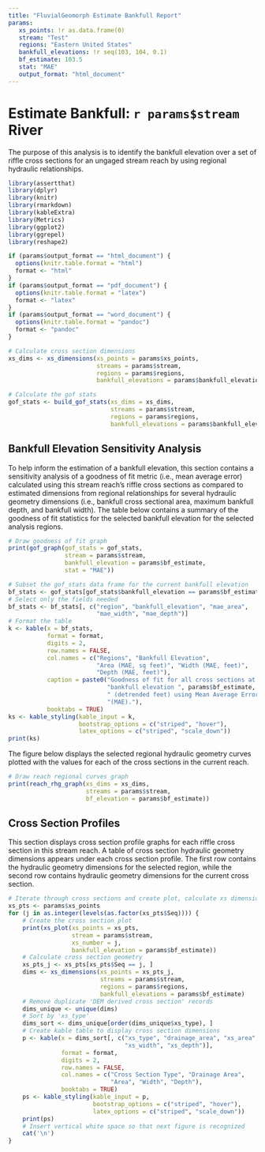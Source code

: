 ```yaml
---
title: "FluvialGeomorph Estimate Bankfull Report"
params:
   xs_points: !r as.data.frame(0)
   stream: "Test"
   regions: "Eastern United States"
   bankfull_elevations: !r seq(103, 104, 0.1)
   bf_estimate: 103.5
   stat: "MAE"
   output_format: "html_document"
---
```


# Estimate Bankfull: `r params$stream` River
The purpose of this analysis is to identify the bankfull elevation over a set of riffle cross sections for an ungaged stream reach by using regional hydraulic relationships.

```r
library(assertthat)
library(dplyr)
library(knitr)
library(rmarkdown)
library(kableExtra)
library(Metrics)
library(ggplot2)
library(ggrepel)
library(reshape2)
```

```r
if (params$output_format == "html_document") {
  options(knitr.table.format = "html")
  format <- "html"
}
if (params$output_format == "pdf_document") {
  options(knitr.table.format = "latex")
  format <- "latex"
}
if (params$output_format == "word_document") {
  options(knitr.table.format = "pandoc")
  format <- "pandoc"
}
```

```r
# Calculate cross section dimensions
xs_dims <- xs_dimensions(xs_points = params$xs_points,
                         streams = params$stream,
                         regions = params$regions,
                         bankfull_elevations = params$bankfull_elevations)

# Calculate the gof stats
gof_stats <- build_gof_stats(xs_dims = xs_dims,
                             streams = params$stream,
                             regions = params$regions,
                             bankfull_elevations = params$bankfull_elevations)

```

## Bankfull Elevation Sensitivity Analysis
To help inform the estimation of a bankfull elevation, this section contains a sensitivity analysis of a goodness of fit metric (i.e., mean average error) calculated using this stream reach's riffle cross sections as compared to estimated dimensions from regional relationships for several hydraulic geometry dimensions (i.e., bankfull cross sectional area, maximum bankfull depth, and bankfull width). The table below contains a summary of the goodness of fit statistics for the selected bankfull elevation for the selected analysis regions.

```r
# Draw goodness of fit graph
print(gof_graph(gof_stats = gof_stats,
                stream = params$stream,
                bankfull_elevation = params$bf_estimate,
                stat = "MAE"))
```

```r
# Subset the gof_stats data frame for the current bankfull elevation
bf_stats <- gof_stats[gof_stats$bankfull_elevation == params$bf_estimate, ]
# Select only the fields needed
bf_stats <- bf_stats[, c("region", "bankfull_elevation", "mae_area",
                         "mae_width", "mae_depth")]
# Format the table
k <- kable(x = bf_stats,
           format = format,
           digits = 2,
           row.names = FALSE,
           col.names = c("Regions", "Bankfull Elevation",
                         "Area (MAE, sq feet)", "Width (MAE, feet)",
                         "Depth (MAE, feet)"),
           caption = paste0("Goodness of fit for all cross sections at ",
                            "bankfull elevation ", params$bf_estimate,
                            " (detrended feet) using Mean Average Error ",
                            "(MAE)."),
           booktabs = TRUE)
ks <- kable_styling(kable_input = k,
                    bootstrap_options = c("striped", "hover"),
                    latex_options = c("striped", "scale_down"))
print(ks)
```

The figure below displays the selected regional hydraulic geometry curves plotted with the values for each of the cross sections in the current reach.

```r
# Draw reach regional curves graph
print(reach_rhg_graph(xs_dims = xs_dims,
                      streams = params$stream,
                      bf_elevation = params$bf_estimate))
```

## Cross Section Profiles
This section displays cross section profile graphs for each riffle cross section in this stream reach. A table of cross section hydraulic geometry dimensions appears under each cross section profile. The first row contains the hydraulic geometry dimensions for the selected region, while the second row contains hydraulic geometry dimensions for the current cross section.

```r
# Iterate through cross sections and create plot, calculate xs dimensions, and print RHG table
xs_pts <- params$xs_points
for (j in as.integer(levels(as.factor(xs_pts$Seq)))) {
    # Create the cross section plot
    print(xs_plot(xs_points = xs_pts,
                  stream = params$stream,
                  xs_number = j,
                  bankfull_elevation = params$bf_estimate))
    # Calculate cross section geometry
    xs_pts_j <- xs_pts[xs_pts$Seq == j, ]
    dims <- xs_dimensions(xs_points = xs_pts_j,
                          streams = params$stream,
                          regions = params$regions,
                          bankfull_elevations = params$bf_estimate)
    # Remove duplicate 'DEM derived cross section' records
    dims_unique <- unique(dims)
    # Sort by 'xs_type'
    dims_sort <- dims_unique[order(dims_unique$xs_type), ]
    # Create kable table to display cross section dimensions
    p <- kable(x = dims_sort[, c("xs_type", "drainage_area", "xs_area",
                                 "xs_width", "xs_depth")],
               format = format,
               digits = 2,
               row.names = FALSE,
               col.names = c("Cross Section Type", "Drainage Area",
                             "Area", "Width", "Depth"),
               booktabs = TRUE)
    ps <- kable_styling(kable_input = p,
                        bootstrap_options = c("striped", "hover"),
                        latex_options = c("striped", "scale_down"))
    print(ps)
    # Insert vertical white space so that next figure is recognized
    cat('\n')
}
```
